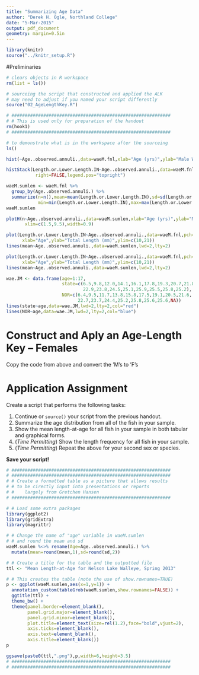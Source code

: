 ```yaml
---
title: "Summarizing Age Data"
author: "Derek H. Ogle, Northland College"
date: "5-Mar-2015"
output: pdf_document
geometry: margin=0.5in
---
```


```r
library(knitr)
source("../knitr_setup.R")
```

\vspace{-24pt}
#Preliminaries
```r
# clears objects in R workspace
rm(list = ls())
```

```r
# sourceing the script that constructed and applied the ALK
# may need to adjust if you named your script differently
source("02_AgeLengthKey.R")
```

```r
# ############################################################
# # This is used only for preparation of the handout
rm(hook1)
# ############################################################
```

```r
# to demonstrate what is in the workspace after the sourceing
ls()
```

```r
hist(~Age..observed.annuli.,data=waeM.fnl,xlab="Age (yrs)",ylab="Male Walleye Captured")
```

\newpage

```r
histStack(Length.or.Lower.Length.IN~Age..observed.annuli.,data=waeM.fnl,xlab="Total Length (in.)",
           right=FALSE,legend.pos="topright")

waeM.sumlen <- waeM.fnl %>%
  group_by(Age..observed.annuli.) %>%
  summarize(n=n(),mean=mean(Length.or.Lower.Length.IN),sd=sd(Length.or.Lower.Length.IN),
            min=min(Length.or.Lower.Length.IN),max=max(Length.or.Lower.Length.IN))
waeM.sumlen
```

\newpage
```r
plotH(n~Age..observed.annuli.,data=waeM.sumlen,xlab="Age (yrs)",ylab="Male Walleye Captured",
       xlim=c(1.5,9.5),width=0.9)

plot(Length.or.Lower.Length.IN~Age..observed.annuli.,data=waeM.fnl,pch=16,col=rgb(0,0,0,1/10),
      xlab="Age",ylab="Total Length (mm)",ylim=c(10,21))
lines(mean~Age..observed.annuli.,data=waeM.sumlen,lwd=2,lty=2)
```

\newpage
```r
plot(Length.or.Lower.Length.IN~Age..observed.annuli.,data=waeM.fnl,pch=16,col=rgb(0,0,0,1/10),
      xlab="Age",ylab="Total Length (mm)",ylim=c(10,21))
lines(mean~Age..observed.annuli.,data=waeM.sumlen,lwd=2,lty=2)

wae.JM <- data.frame(age=1:17,
                     state=c(6.5,9.8,12.0,14.1,16.1,17.8,19.3,20.7,21.8,
                             22.9,23.8,24.5,25.1,25.9,25.5,25.8,25.2),
                     NOR=c(6.4,9.5,11.7,13.8,15.8,17.5,19.1,20.5,21.6,
                           22.7,23.7,24.4,25.2,25.8,25.6,25.6,NA))
lines(state~age,data=wae.JM,lwd=2,lty=2,col="red")
lines(NOR~age,data=wae.JM,lwd=2,lty=2,col="blue")
```

# Construct and Aply an Age-Length Key -- Females
Copy the code from above and convert the 'M's to 'F's


# Application Assignment

Create a script that performs the following tasks:

1. Continue or `source()` your script from the previous handout.
1. Summarize the age distribution from all of the fish in your sample.
1. Show the mean length-at-age for all fish in your sample in both tabular and graphical forms.
\vspace{12pt}
1. (*Time Permitting*) Show the length frequency for all fish in your sample.
1. (*Time Permitting*) Repeat the above for your second sex or species.

**Save your script!**

```r
# ############################################################
# ############################################################
# # Create a formatted table as a picture that allows results
# # to be cirectly input into presentations or reports
# #    largely from Gretchen Hansen
# ############################################################

# # Load some extra packages
library(ggplot2)
library(gridExtra)
library(magrittr)

# # Change the name of "age" variable in waeM.sumlen
# # and round the mean and sd
waeM.sumlen %<>% rename(Age=Age..observed.annuli.) %>%
  mutate(mean=round(mean,1),sd=round(sd,2))

# # Create a title for the table and the outputted file
ttl <- "Mean Length-at-Age for Nelson Lake Walleye, Spring 2013"

# # This creates the table (note the use of show.rownames=TRUE)
p <- ggplot(waeM.sumlen,aes(x=1,y=1)) + 
  annotation_custom(tableGrob(waeM.sumlen,show.rownames=FALSE)) +
  ggtitle(ttl) +
  theme_bw() +
  theme(panel.border=element_blank(),
        panel.grid.major=element_blank(),
        panel.grid.minor=element_blank(),
        plot.title=element_text(size=rel(1.2),face="bold",vjust=2),
        axis.ticks=element_blank(), 
        axis.text=element_blank(),
        axis.title=element_blank())
p

ggsave(paste0(ttl,".png"),p,width=6,height=3.5)
# ############################################################
# ############################################################
```
